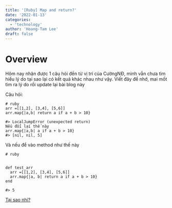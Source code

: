 ```yaml
---
title: '[Ruby] Map and return?'
date: '2022-01-13'
categories:
  - 'technology'
author: 'Hoang-Tam Lee'
draft: false
---
```


# Overview

<TOCInline toc={props.toc} exclude="Overview" toHeading={2} />
Hôm nay nhận được 1 câu hỏi đến từ vị trí của CườngNĐ, mình vẫn chưa tìm hiểu lý do tại sao lại có kết
quả khác nhau như vậy. Viết đây để nhớ, mai mốt tìm ra lý do rồi update lại bài blog này

Câu hỏi:

```
# ruby
arr =[[1,2], [3,4], [5,6]]
arr.map{|a,b| return a if a + b > 10}

#> LocalJumpError (unexpected return)
Nếu đổi lại thế này
arr.map{|a,b| a if a + b > 10}
#> [nil, nil, 5]
```

Và nếu để vào method như thế này

```
# ruby


def test_arr
  arr =[[1,2], [3,4], [5,6]]
  arr.map{|a, b| return a if a + b > 10}
end

#> 5
```

[Tại sao nhỉ?
](https://makandracards.com/makandra/46939-ruby-a-small-summary-of-what-return-break-and-next-means-for-blocks#section-return-within-a-block)
